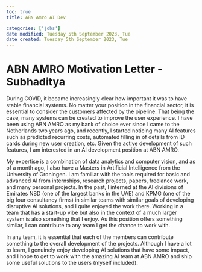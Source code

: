 ```yaml
---
toc: true
title: ABN Amro AI Dev

categories: ['jobs']
date modified: Tuesday 5th September 2023, Tue
date created: Tuesday 5th September 2023, Tue
---
```


# ABN AMRO Motivation Letter - Subhaditya


During COVID, it became increasingly clear how important it was to have stable financial systems. No matter your position in the financial sector, it is essential to consider the customers affected by the pipeline. That being the case, many systems can be created to improve the user experience. I have been using ABN AMRO as my bank of choice ever since I came to the Netherlands two years ago, and recently, I started noticing many AI features such as predicted recurring costs, automated filling in of details from ID cards during new user creation, etc. Given the active development of such features, I am interested in an AI development position at ABN AMRO.

My expertise is a combination of data analytics and computer vision, and as of a month ago, I also have a Masters in Artificial Intelligence from the University of Groningen. I am familiar with the tools required for basic and advanced AI from internships, research projects, papers, freelance work, and many personal projects. In the past, I interned at the AI divisions of Emirates NBD (one of the largest banks in the UAE) and KPMG (one of the big four consultancy firms) in similar teams with similar goals of developing disruptive AI solutions, and I quite enjoyed the work there. Working in a team that has a start-up vibe but also in the context of a much larger system is also something that I enjoy. As this position offers something similar, I can contribute to any team I get the chance to work with.

In any team, it is essential that each of the members can contribute something to the overall development of the projects. Although I have a lot to learn, I genuinely enjoy developing AI solutions that have some impact, and I hope to get to work with the amazing AI team at ABN AMRO and ship some useful solutions to the users (myself included).
